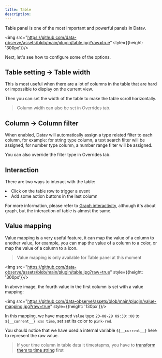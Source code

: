 ```yaml
---
title: Table
description:
---
```



Table panel is one of the most important and powerful panels in Datav.

<img src="https://github.com/data-observe/assets/blob/main/plugin/table.jpg?raw=true" style={{height: '300px'}}/>


Next, let's see how to configure some of the options.

## Table setting -> Table width 

This is most useful when there are a lot of columns in the table that are hard or impossible to display on the current view. 

Then you can set the width of the table to make the table scroll horizontally.

> Column width can also be set in Overrides tab.

## Column -> Column filter 

When enabled, Datav will automatically assign a type related filter to each column, for example: for string type column, a text search filter will be assigned, for number type column, a number range filter will be assigned.

You can also override the filter type in Overrides tab.

## Interaction

There are two ways to interact with the table:

<TextList>
    <li>Click on the table row to trigger a event</li>
    <li>Add some action buttons in the last column</li>
</TextList>

For more information, please refer to [Graph interactivity](/docs/panel-interactivity), although it's about graph, but the interaction of table is almost the same.

## Value mapping 

Value mapping is a very useful feature, it can map the value of a column to another value, for example, you can map the value of a column to a color, or map the value of a column to a icon.

> Value mapping is only available for Table panel at this moment

<img src="https://github.com/data-observe/assets/blob/main/plugin/table.jpg?raw=true" style={{height: '300px'}}/>

In above image, the fourth value in the first column is set with a value mapping:

<img src="https://github.com/data-observe/assets/blob/main/plugin/value-mapping.jpg?raw=true" style={{height: '130px'}}/>

In this mapping, we have mapped `Value` type `23-08-28 09:30::00` to `${__current__} 🇨🇳 time`, set set its color to `pink-red`. 

You should notice that we have used a internal variable `${__current__}` here to represent the raw value.

> If your time column in table data it timestapms, you have to [transform them to time string](/docs/panel-data-transform#transform-timestamp-to-time-string) first
